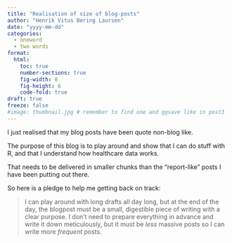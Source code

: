 ```yaml
---
title: "Realisation of size of blog-posts"
author: "Henrik Vitus Bering Laursen"
date: "yyyy-mm-dd" 
categories: 
  - oneword
  - two words
format:
  html:
    toc: true
    number-sections: true
    fig-width: 8
    fig-height: 6
    code-fold: true
draft: true
freeze: false
#image: thumbnail.jpg # remember to find one and ggsave like in post3
---
```





I just realised that my blog posts have been quote non-blog like. 

The purpose of this blog is to play around and show that I can do stuff with R, and that I understand how healthcare data works.

That needs to be delivered in smaller chunks than the "report-like" posts I have been putting out there.

So here is a pledge to help me getting back on track: 

> I can play around with long drafts all day long, but at the end of the day, the blogpost must be a small, digestible piece of writing with a clear purpose. I don't need to prepare everything in advance and write it down meticulously, but it must be *less* massive posts so I can write more *frequent* posts.